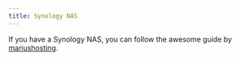 ```yaml
---
title: Synology NAS
---
```


If you have a Synology NAS, you can follow the awesome guide by [mariushosting](https://mariushosting.com/how-to-install-airtrail-on-your-synology-nas/).
